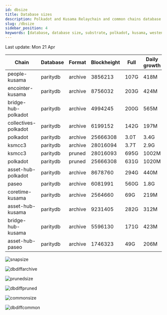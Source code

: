 ```yaml
---
id: dbsize
title: Database sizes
description: Polkadot and Kusama Relaychain and common chains database sizes
slug: /dbsize
sidebar_position: 4
keywords: [database, database size, substrate, polkadot, kusama, westend]
---
```



Last update: Mon 21 Apr

| Chain    | Database   | Format | Blockheight | Full         | Daily growth |
| ------------------------| ----------- | -------- | ------- | ---------- | ----- | 
| people-kusama | paritydb | archive | 3856213 | 107G | 418M |
| encointer-kusama | paritydb | archive | 8756032 | 203G | 424M |
| bridge-hub-polkadot | paritydb | archive | 4994245 | 200G | 565M |
| collectives-polkadot | paritydb | archive | 6199152 | 142G | 197M |
| polkadot | paritydb | archive | 25666308 | 3.0T | 3.4G |
| ksmcc3 | paritydb | archive | 28016094 | 3.7T | 2.9G |
| ksmcc3 | paritydb | pruned | 28016093 | 695G | 1002M |
| polkadot | paritydb | pruned | 25666308 | 631G | 1020M |
| asset-hub-polkadot | paritydb | archive | 8678760 | 294G | 440M |
| paseo | paritydb | archive | 6081991 | 560G | 1.8G |
| coretime-kusama | paritydb | archive | 2564660 | 69G | 219M |
| asset-hub-kusama | paritydb | archive | 9231405 | 282G | 312M |
| bridge-hub-kusama | paritydb | archive | 5596130 | 171G | 423M |
| asset-hub-paseo | paritydb | archive | 1746323 | 49G | 206M |

![snapsize](/img/archivesize.png)

![dbdiffarchive](/img/dbdiffrelay.png)

![prunedsize](/img/prunedsize.png)

![dbdiffpruned](/img/dbdiffpruned.png)

![commonsize](/img/commonsize.png)

![dbdiffcommon](/img/dbdiffcommon.png)
